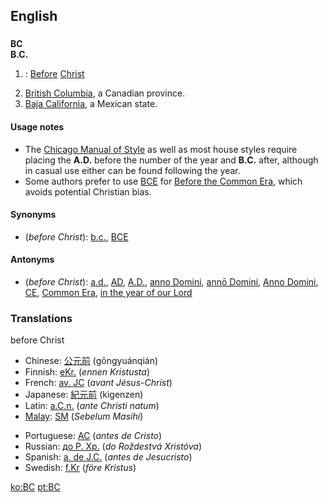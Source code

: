 ==English==

==={{initialism}}===
{{Wikipedia|Before Christ}}
'''BC'''<BR>
'''B.C.'''

#{{time}}: [[Before]] [[Christ]]
#[[British Columbia]], a Canadian province.
#[[Baja California]], a Mexican state.

====Usage notes====
* The [[w:Chicago Manual of Style|Chicago Manual of Style]] as well as most house styles require placing the '''A.D.''' before the number of the year and '''B.C.''' after, although in casual use either can be found following the year.
* Some authors prefer to use [[BCE]] for [[Before the Common Era]], which avoids potential Christian bias.

====Synonyms====
* (''before Christ''): [[b.c.]], [[BCE]]

====Antonyms====
* (''before Christ''): [[a.d.]], [[AD]], [[A.D.]], [[anno Domini]], [[annō Domini]], [[Anno Domini]], [[CE]], [[Common Era]], [[in the year of our Lord]]

===Translations===
;before Christ
{{top}}
*Chinese: [[公元前]] (gōngyuánqián)
*Finnish: [[eKr.]] (''ennen Kristusta'')
*French: [[av. JC]] (''avant Jésus-Christ'')
*Japanese: [[紀元前]] (kigenzen)
*Latin: [[a.C.n.]] (''ante Christi natum'')
*[[Malay]]: [[SM]] (''Sebelum Masihi'')
{{mid}}
*Portuguese: [[AC]] (''antes de Cristo'')
*Russian: [[до Р. Хр.]] (''do Roždestvá Xristóva'')
*Spanish: [[a. de J.C.]] (''antes de Jesucristo'')
*Swedish: [[f.Kr]] (''före Kristus'')
{{bottom}}

[[ko:BC]]
[[pt:BC]]